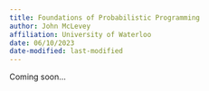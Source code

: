 ```yaml
---
title: Foundations of Probabilistic Programming
author: John McLevey
affiliation: University of Waterloo
date: 06/10/2023
date-modified: last-modified
---
```


Coming soon...